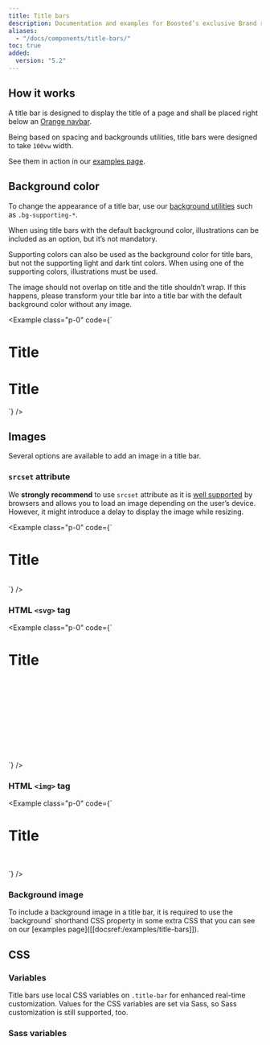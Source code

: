 ```yaml
---
title: Title bars
description: Documentation and examples for Boosted’s exclusive Brand responsive title bars.
aliases:
  - "/docs/components/title-bars/"
toc: true
added:
  version: "5.2"
---
```



## How it works

A title bar is designed to display the title of a page and shall be placed right below an [Orange navbar]([[docsref:/components/orange-navbar]]).

Being based on spacing and backgrounds utilities, title bars were designed to take `100vw` width.

See them in action in our [examples page]([[docsref:/examples/title-bars]]).

## Background color

To change the appearance of a title bar, use our [background utilities]([[docsref:/utilities/background]]) such as `.bg-supporting-*`.

When using title bars with the default background color, illustrations can be included as an option, but it’s not mandatory.

Supporting colors can also be used as the background color for title bars, but not the supporting light and dark tint colors. When using one of the supporting colors, illustrations must be used.

The image should not overlap on title and the title shouldn’t wrap. If this happens, please transform your title bar into a title bar with the default background color without any image.

<Example class="p-0" code={`<div class="title-bar">
    <div class="container-xxl">
      <h1 class="display-1">Title</h1>
    </div>
  </div>

  <div class="mt-3"></div>

  <div class="bg-supporting-green title-bar" data-bs-theme="light">
    <div class="container-xxl">
      <h1 class="display-1">Title</h1>
      <picture>
        <source media="(min-width:1440px)" srcset="/docs/${getConfig().docs_version}/assets/img/title-bars-illustrations/illustration-1440.png">
        <source media="(min-width:1280px)" srcset="/docs/${getConfig().docs_version}/assets/img/title-bars-illustrations/illustration-1280.png">
        <source media="(min-width:1024px)" srcset="/docs/${getConfig().docs_version}/assets/img/title-bars-illustrations/illustration-1024.png">
        <source media="(min-width:768px)" srcset="/docs/${getConfig().docs_version}/assets/img/title-bars-illustrations/illustration-768.png">
        <source media="(min-width:480px)" srcset="/docs/${getConfig().docs_version}/assets/img/title-bars-illustrations/illustration-480.png">
        <source media="(min-width:320px)" srcset="/docs/${getConfig().docs_version}/assets/img/title-bars-illustrations/illustration-320.png">
        <img src="/docs/${getConfig().docs_version}/assets/img/title-bars-illustrations/illustration-320.png" alt="">
      </picture>
    </div>
  </div>`} />

## Images

Several options are available to add an image in a title bar.

### `srcset` attribute

We **strongly recommend** to use `srcset` attribute as it is [well supported](https://caniuse.com/srcset) by browsers and allows you to load an image depending on the user’s device. However, it might introduce a delay to display the image while resizing.

<Example class="p-0" code={`<div class="bg-supporting-pink title-bar" data-bs-theme="light">
    <div class="container-xxl">
      <h1 class="display-1">Title</h1>
      <picture>
        <source media="(min-width:1440px)" srcset="/docs/${getConfig().docs_version}/assets/img/title-bars-illustrations/illustration-1440.png">
        <source media="(min-width:1280px)" srcset="/docs/${getConfig().docs_version}/assets/img/title-bars-illustrations/illustration-1280.png">
        <source media="(min-width:1024px)" srcset="/docs/${getConfig().docs_version}/assets/img/title-bars-illustrations/illustration-1024.png">
        <source media="(min-width:768px)" srcset="/docs/${getConfig().docs_version}/assets/img/title-bars-illustrations/illustration-768.png">
        <source media="(min-width:480px)" srcset="/docs/${getConfig().docs_version}/assets/img/title-bars-illustrations/illustration-480.png">
        <source media="(min-width:320px)" srcset="/docs/${getConfig().docs_version}/assets/img/title-bars-illustrations/illustration-320.png">
        <img src="/docs/${getConfig().docs_version}/assets/img/title-bars-illustrations/illustration-320.png" alt="">
      </picture>
    </div>
  </div>`} />

### HTML `<svg>` tag

<Example class="p-0" code={`<div class="bg-supporting-purple title-bar" data-bs-theme="light">
    <div class="container-xxl">
      <h1 class="display-1">Title</h1>
      <svg aria-hidden="true" width="1.8em"><use xlink:href="/docs/${getConfig().docs_version}/assets/img/boosted-sprite.svg#file-document"/></svg>
    </div>
  </div>`} />

### HTML `<img>` tag

<Example class="p-0" code={`<div class="bg-supporting-green title-bar" data-bs-theme="light">
    <div class="container-xxl">
      <h1 class="display-1">Title</h1>
      <img src="/docs/${getConfig().docs_version}/assets/img/title-bars-illustrations/illustration-320.png" alt="" class="d-sm-none">
      <img src="/docs/${getConfig().docs_version}/assets/img/title-bars-illustrations/illustration-480.png" alt="" class="d-none d-sm-block d-md-none">
      <img src="/docs/${getConfig().docs_version}/assets/img/title-bars-illustrations/illustration-768.png" alt="" class="d-none d-md-block d-lg-none">
      <img src="/docs/${getConfig().docs_version}/assets/img/title-bars-illustrations/illustration-1024.png" alt="" class="d-none d-lg-block d-xl-none">
      <img src="/docs/${getConfig().docs_version}/assets/img/title-bars-illustrations/illustration-1280.png" alt="" class="d-none d-xl-block d-xxl-none">
      <img src="/docs/${getConfig().docs_version}/assets/img/title-bars-illustrations/illustration-1440.png" alt="" class="d-none d-xxl-block">
    </div>
  </div>`} />

### Background image

<Callout>
To include a background image in a title bar, it is required to use the `background` shorthand CSS property in some extra CSS that you can see on our [examples page]([[docsref:/examples/title-bars]]).
</Callout>

## CSS

### Variables

Title bars use local CSS variables on `.title-bar` for enhanced real-time customization. Values for the CSS variables are set via Sass, so Sass customization is still supported, too.

<ScssDocs name="title-bar-css-vars" file="scss/_title-bars.scss" />

### Sass variables

<ScssDocs name="title-bars-variables" file="scss/_variables.scss" />
